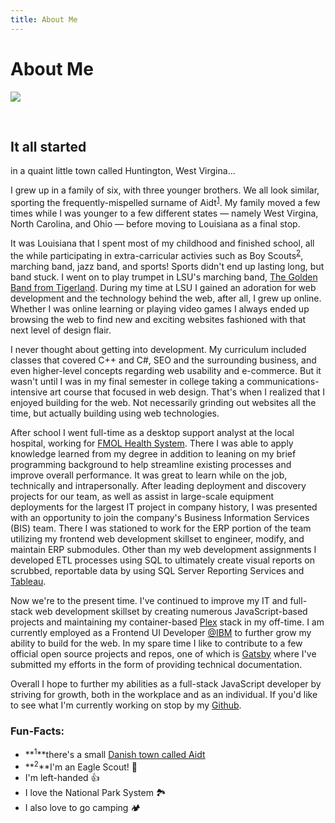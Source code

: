 ```yaml
---
title: About Me
---
```


# About Me

![](josef_w.png)

<br />
<span>
  <h2 style={{ display: 'inline' }}>It all started</h2> in a quaint little town called Huntington,
  West Virgina...
</span>

I grew up in a family of six, with three younger brothers. We all look similar, sporting the frequently-mispelled surname of Aidt<sup>[1](#funfact-1)</sup>. My family moved a few times while I was younger to a few different states — namely West Virgina, North Carolina, and Ohio — before moving to Louisiana as a final stop.

It was Louisiana that I spent most of my childhood and finished school, all the while participating in extra-carricular activies such as Boy Scouts<sup>[2](#funfact-2)</sup>, marching band, jazz band, and sports! Sports didn't end up lasting long, but band stuck. I went on to play trumpet in LSU's marching band, [The Golden Band from Tigerland](https://www.bands.lsu.edu/tigerband). During my time at LSU I gained an adoration for web development and the technology behind the web, after all, I grew up online. Whether I was online learning or playing video games I always ended up browsing the web to find new and exciting websites fashioned with that next level of design flair.

I never thought about getting into development. My curriculum included classes that covered C++ and C#, SEO and the surrounding business, and even higher-level concepts regarding web usability and e-commerce. But it wasn't until I was in my final semester in college taking a communications-intensive art course that focused in web design. That's when I realized that I enjoyed building for the web. Not necessarily grinding out websites all the time, but actually building using web technologies.

After school I went full-time as a desktop support analyst at the local hospital, working for [FMOL Health System](https://www.linkedin.com/company/franciscan-missionaries-of-our-lady-health-system/about/). There I was able to apply knowledge learned from my degree in addition to leaning on my brief programming background to help streamline existing processes and improve overall performance. It was great to learn while on the job, technically and intrapersonally. After leading deployment and discovery projects for our team, as well as assist in large-scale equipment deployments for the largest IT project in company history, I was presented with an opportunity to join the company's Business Information Services (BIS) team. There I was stationed to work for the ERP portion of the team utilizing my frontend web development skillset to engineer, modify, and maintain ERP submodules. Other than my web development assignments I developed ETL processes using SQL to ultimately create visual reports on scrubbed, reportable data by using SQL Server Reporting Services and [Tableau](https://www.tableau.com/).

Now we're to the present time. I've continued to improve my IT and full-stack web development skillset by creating numerous JavaScript-based projects and maintaining my container-based [Plex](https://plex.tv/) stack in my off-time. I am currently employed as a Frontend UI Developer [@IBM](https://twitter.com/IBM) to further grow my ability to build for the web. In my spare time I like to contribute to a few official open source projects and repos, one of which is [Gatsby](https://gatsbyjs.org/) where I've submitted my efforts in the form of providing technical documentation.

Overall I hope to further my abilities as a full-stack JavaScript developer by striving for growth, both in the workplace and as an individual. If you'd like to see what I'm currently working on stop by my [Github](https://github.com/josefaidt).

### Fun-Facts:

- **<sup id="funfact-1">1</sup>**there's a small [Danish town called Aidt](https://en.wikipedia.org/wiki/Aidt)
- **<sup id="funfact-2">2</sup>**I'm an Eagle Scout! 🦅
- I'm left-handed 👍
- I love the National Park System 🏞
- I also love to go camping 🏕
